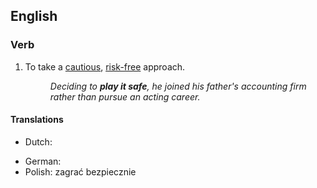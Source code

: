 ==English==

===Verb===
{{head|en|verb|head=[[play]] [[it]] [[safe]]}}

# {{lb|en|idiomatic}} To take a [[cautious]], [[risk-free]] approach.
#: ''Deciding to '''play it safe''', he joined his father's accounting firm rather than pursue an acting career.''

====Translations====
{{trans-top|take a cautious, risk-free approach}}
* Dutch: {{t|nl|het op zeker spelen}}
{{trans-mid}}
* German: {{t+|de|auf Nummer sicher gehen}}
* Polish: zagrać bezpiecznie
{{trans-bottom}}